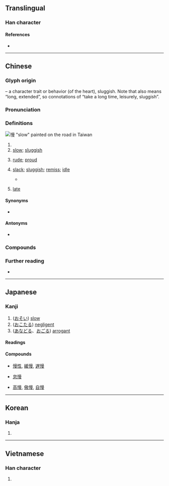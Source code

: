{{character info}}
==Translingual==
{{stroke order|strokes=14}}

===Han character===
{{Han char|rn=61|rad=心|as=11|sn=14|four=96047|canj=PAWE|ids=⿰忄曼}}

====References====
* {{Han ref|kx=0399.120|dkj=11110|dj=0738.290|hdz=42346.010|uh=6162|ud=24930|bh=BA43|bd=47683}}

----

==Chinese==
{{zh-forms|alt=𭜌-second round simplified}}

===Glyph origin===
{{Han etym}}
{{Han compound|心|alt1=忄|t1=heart|曼|ls=psc|c1=s|c2=p}} – a character trait or behavior (of the heart), sluggish. Note that {{lang|zh|曼}} also means “long, extended”, so connotations of “take a long time, leisurely, sluggish”.

===Pronunciation===
{{zh-pron
|m=màn
|ma=zh-màn.ogg
|m-s=
|dg=ман3
|c=maan6
|c-t=
|g=man5
|h=pfs=man;gd=man2/man4
|j=man3
|mb=māing
|md=mâing/mâng
|md_note=mâing - vernacular; mâng - literary
|mn=xm,tp,kh,tn,tc,sx,yl,hc,mg,km,sg:bān/lk:bǎn
|mn-t=mang7/bhuang6/bhuêng6/muang6
|mn-t_note=mang7 - "slow"; bhuang6/bhuêng6/muang6 - "cold, arrogant" (in [[傲慢]]); bhuang6 - Shantou, Chenghai; bhuêng6 - Chaozhou; muang6 - Chaoyang, Jieyang, Raoping
|w=3me
|x=man5/man4
|x_note=man5 - vernacular; man4 - literary
|mc=y
|oc=y
|cat=a,adv
}}
{{attention|nan|Teochew note may need more elaboration}}

===Definitions===
[[File:慢 painted on road.jpg|thumb|慢 "slow" painted on the road in Taiwan]]
{{zh-hanzi}}

# {{lb|zh|literary}} 
# [[slow]]; [[sluggish]]
#: {{zh-x|你 能 開 慢 一點 嗎？|Can you drive slower?}}
#: {{zh-x|這 錶 慢 了 三 分鐘。|This watch is three minutes slow.}}
# [[rude]]; [[proud]]
#: {{zh-x|怠慢|to snub}}
#: {{zh-x|輕慢|arrogant}}
# {{lb|zh|literary}} [[slack]]; [[sluggish]]; [[remiss]]; [[idle]]
#* {{zh-x|若 無 興德 之 言，則 責 ^攸-之、^禕、^允 等 之 慢。||CL|ref='''227 CE'''. {{w2|zh|諸葛亮}} ({{w|Zhuge Liang|Zhuge Liang}}), {{lang|zh|[[s:zh:出師表|出師表]]}}}}
# {{lb|zh|Teochew}} [[late]]

====Synonyms====
{{zh-dial}}
* {{sense|slow}} {{zh-l|緩}}
{{zh-dial|晚}}

====Antonyms====
* {{sense|slow}} {{zh-l|快}}

===Compounds===
{{zh-der|慢世|慆慢|慢班|慢聲|慢騰斯禮|慢慢兒|堊慢|惰慢|慢性自殺|慢性|慢火|待慢|傲慢|慢車|慢慢|慢步|慢慢騰騰|侮慢|慢點兒|慢詞|慢性病|慢騰騰|慢郎中|慢遊|慢速|慢車道|慢跑|慢走|慢調子|慢表|慢藏誨盜|慢臉|慢用|慢條斯禮|慢條斯理|慢條廝禮|慢板|慢曲|慢易|慢散|慢慢吞吞|慢慢來|慢惰|慢性子|慢待|慢帳|慢哼哼|慢吞吞|慢半拍|慢動作|慢仗|慢俄延|慢悠悠|慢驚風|悖慢|怠慢|忤慢|慢張|廢慢|慢功|停雲慢步|傲賢慢士|慢說|婆婆慢慢|慢調|慢手慢腳|媟慢|多慢|慢條絲禮|慢坡|倨傲怠慢|慢吐蓮|且慢|懈慢|減慢|眼慢|放慢線兒|眉低眼慢|放慢|款慢|臉慢|輕賢慢士|細嚼慢嚥|輕攏慢撚|緩慢|緊七慢八|簡慢|驕慢|輕吞慢吐|緊打慢敲|高慢|鈍刀慢剮|逋慢|輕歌慢舞|輕慢}}

===Further reading===
* {{thcwd|10531}}

{{zh-cat|Beginning}}

----

==Japanese==

===Kanji===
{{ja-kanji|grade=c|rs=心11}}

# ([[おそい]]) [[slow]]
# ([[おこたる]]) [[negligent]]
# ([[あなどる]]、[[おごる]]) [[arrogant]]

====Readings====
{{ja-readings
|goon=めん
|kanon=ばん
|kanyoon=まん
|kun=おそ-い, おこた-る, あなど-る, おご-る
}}

====Compounds====
* {{sense|slow}} [[慢性]], [[緩慢]], [[遅慢]]
* {{sense|negligent}} [[怠慢]]
* {{sense|arrogant}} [[高慢]], [[傲慢]], [[自慢]]

----

==Korean==

===Hanja===
{{ko-hanja|거만하다|거만할|만}}

# {{rfdef|ko|sort=心11}}

----

==Vietnamese==

===Han character===
{{vi-readings|reading=mạn, mắn|rs=心11}}

# {{rfdef|vi|sort=心11}}